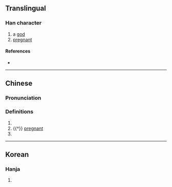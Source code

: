 {{character info/new}}
==Translingual==

===Han character===
{{Han char|rn=9|rad=人|as=07|sn=9|four=|canj=OHXH|ids=⿰亻身}}

# a [[god]]
# [[pregnant]]

====References====
* {{Han ref|kx=0103.050|dkj=00631|hdz=10163.040|uh=3457|ud=13399}}

----

==Chinese==
{{zh-forms}}

===Pronunciation===
{{zh-pron
|m=shēn
|c=saan1,saan6
|mc=y
|oc=
|ma=
|cat=pn,a
}}

===Definitions===
{{zh-hanzi}}

# {{n-g|Name of a god.}}
# {{†}} [[pregnant]]
# {{surname|lang=zh}}

----

==Korean==

===Hanja===
{{ko-hanja|hangeul=신|rv=sin|mr=sin|y=sin|eumhun=계집|ehrv=gyejip|ehmr=kyejip|ehy=kyeycip}}

# {{defn|lang=ko|sort=人07}}